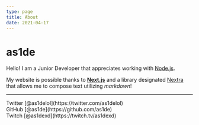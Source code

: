 ```yaml
---
type: page
title: About
date: 2021-04-17
---
```


# as1de

Hello! I am a Junior Developer that appreciates working with [Node.js](https://nodejs.org).

My website is possible thanks to **[Next.js](https://nextjs.org)** and a library designated [Nextra](https://nextra.vercel.app) that allows me to compose text utilizing _markdown_!

---

<div>
  Twitter [@as1delol](https://twitter.com/as1delol)
  <br />
  GitHub [@as1de](https://github.com/as1de)
  <br />
  Twitch [@as1dexd](https://twitch.tv/as1dexd)
  <br />
</div>
